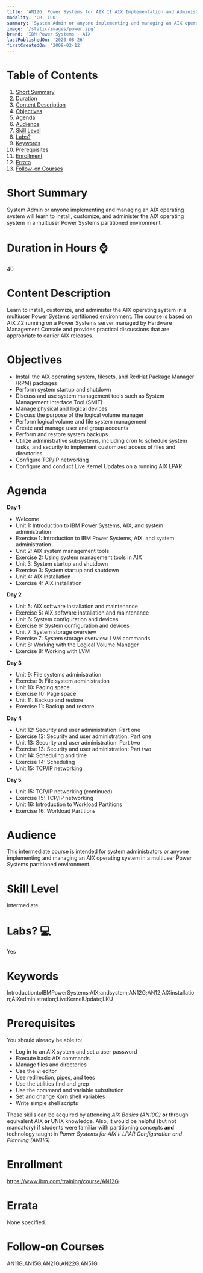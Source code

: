 ```yaml
---
title: 'AN12G: Power Systems for AIX II AIX Implementation and Administration'
modality: 'CR, ILO'
summary: 'System Admin or anyone implementing and managing an AIX operating system will learn to install, customize, and administer the AIX operating system in a multiuser Power Systems partitioned environment.'
image: '/static/images/power.jpg'
brand: 'IBM Power Systems - AIX'
lastPublishedOn: '2020-08-26'
firstCreatedOn: '2009-02-12'
---
```

# Table of Contents
1.  [Short Summary](#short-summary)
2.  [Duration](#duration-in-hours-)
3.  [Content Description](#content-description)
4.  [Objectives](#objectives)
5.  [Agenda](#agenda)
6.  [Audience](#audience)
7.  [Skill Level](#skill-level)
8.  [Labs?](#labs-)
9.  [Keywords](#keywords)
10. [Prerequisites](#prerequisites)
11. [Enrollment](#enrollment)
12. [Errata](#errata)
13. [Follow-on Courses](#follow-on-courses)

# Short Summary
System Admin or anyone implementing and managing an AIX operating system will learn to install, customize, and administer the AIX operating system in a multiuser Power Systems partitioned environment.

# Duration in Hours ⌚
40

# Content Description
<p>Learn to install, customize, and administer the AIX operating system in a multiuser Power Systems partitioned environment. The course is based on AIX 7.2 running on a Power Systems server managed by Hardware Management Console and provides practical discussions that are appropriate to earlier AIX releases.</p>

# Objectives
<ul><li>Install the AIX operating system, filesets, and RedHat Package Manager (RPM) packages</li><li>Perform system startup and shutdown</li><li>Discuss and use system management tools such as System Management Interface Tool (SMIT)</li><li>Manage physical and logical devices</li><li>Discuss the purpose of the logical volume manager</li><li>Perform logical volume and file system management</li><li>Create and manage user and group accounts</li><li>Perform and restore system backups</li><li>Utilize administrative subsystems, including cron to schedule system tasks, and security to implement customized access of files and directories</li><li>Configure TCP/IP networking</li><li>Configure and conduct Live Kernel Updates on a running AIX LPAR</li></ul>

# Agenda
<p><strong>Day 1</strong></p><ul><li>Welcome</li><li>Unit 1: Introduction to IBM Power Systems, AIX, and system administration</li><li>Exercise 1: Introduction to IBM Power Systems, AIX, and system administration</li><li>Unit 2: AIX system management tools</li><li>Exercise 2: Using system management tools in AIX</li><li>Unit 3: System startup and shutdown</li><li>Exercise 3: System startup and shutdown</li><li>Unit 4: AIX installation</li><li>Exercise 4: AIX installation</li></ul><p><strong>Day 2</strong></p><ul><li>Unit 5: AIX software installation and maintenance</li><li>Exercise 5: AIX software installation and maintenance</li><li>Unit 6: System configuration and devices</li><li>Exercise 6: System configuration and devices</li><li>Unit 7: System storage overview</li><li>Exercise 7: System storage overview: LVM commands</li><li>Unit 8: Working with the Logical Volume Manager</li><li>Exercise 8: Working with LVM</li></ul><p><strong>Day 3</strong></p><ul><li>Unit 9: File systems administration</li><li>Exercise 9: File system administration</li><li>Unit 10: Paging space</li><li>Exercise 10: Page space</li><li>Unit 11: Backup and restore</li><li>Exercise 11: Backup and restore</li></ul><p><strong>Day 4</strong></p><ul><li>Unit 12: Security and user administration: Part one</li><li>Exercise 12: Security and user administration: Part one</li><li>Unit 13: Security and user administration: Part two</li><li>Exercise 13: Security and user administration: Part two</li><li>Unit 14: Scheduling and time</li><li>Exercise 14: Scheduling</li><li>Unit 15: TCP/IP networking</li></ul><p><strong>Day 5</strong></p><ul><li>Unit 15: TCP/IP networking (continued)</li><li>Exercise 15: TCP/IP networking</li><li>Unit 16: Introduction to Workload Partitions</li><li>Exercise 16: Workload Partitions</li></ul>

# Audience
<p>This intermediate course is intended for system administrators or anyone implementing and managing an AIX operating system in a multiuser Power Systems partitioned environment.</p>

# Skill Level
Intermediate

# Labs? 💻
Yes

# Keywords
IntroductiontoIBMPowerSystems;AIX;andsystem;AN12G;AN12;AIXinstallation;AIXadministration;LiveKernelUpdate;LKU

# Prerequisites
<p>You should already be able to:</p><ul><li>Log in to an AIX system and set a user password</li><li>Execute basic AIX commands</li><li>Manage files and directories</li><li>Use the vi editor</li><li>Use redirection, pipes, and tees</li><li>Use the utilities find and grep</li><li>Use the command and variable substitution</li><li>Set and change Korn shell variables</li><li>Write simple shell scripts</li></ul><p>These skills can be acquired by attending <i>AIX Basics (AN10G)</i> <strong>or </strong>through equivalent AIX <strong>or </strong>UNIX knowledge. Also, it would be helpful (but not mandatory) if students were familiar with partitioning concepts <strong>and</strong> technology taught in <i>Power Systems for AIX I: LPAR Configuration and Planning (AN11G)</i>.</p>

# Enrollment
https://www.ibm.com/training/course/AN12G

# Errata
None specified.

# Follow-on Courses
AN11G,AN15G,AN21G,AN22G,AN51G

